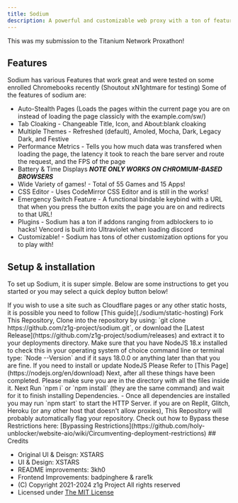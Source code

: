 ```yaml
---
title: Sodium
description: A powerful and customizable web proxy with a ton of features!
---
```



This was my submission to the Titanium Network Proxathon!

## Features

Sodium has various Features that work great and were tested on some enrolled Chromebooks recently (Shoutout xN1ghtmare for testing)
Some of the features of sodium are:

- Auto-Stealth Pages (Loads the pages within the current page you are on instead of loading the page classicly with the example.com/sw/)
- Tab Cloaking - Changeable Title, Icon, and About:blank cloaking
- Multiple Themes - Refreshed (default), Amoled, Mocha, Dark, Legacy Dark, and Festive
- Performance Metrics - Tells you how much data was transfered when loading the page, the latency it took to reach the bare server and route the request, and the FPS of the page
- Battery & Time Displays **_NOTE ONLY WORKS ON CHROMIUM-BASED BROWSERS_**
- Wide Variety of games! - Total of 55 Games and 15 Apps!
- CSS Editor - Uses CodeMirror CSS Editor and is still in the works!
- Emergency Switch Feature - A functional bindable keybind with a URL that when you press the button exits the page you are on and redirects to that URL!
- Plugins - Sodium has a ton if addons ranging from adblockers to io hacks! Vencord is built into Ultraviolet when loading discord
- Customizable! - Sodium has tons of other customization options for you to play with!

## Setup & installation

To set up Sodium, it is super simple. Below are some instructions to get you started or you may select a quick deploy button below!

<Callout title="Static Hosting">
  If you wish to use a site such as Cloudflare pages or any other static hosts,
  it is possible you need to follow [This guide](./sodium/static-hosting)
</Callout>
<Steps>

<Step>
  Fork This Repository, Clone into the repository by using: `git clone
  https://github.com/z1g-project/sodium.git`, or download the [Latest
  Release](https://github.com/z1g-project/sodium/releases) and extract it to
  your deployments directory.
</Step>
<Step>
  Make sure that you have NodeJS 18.x installed to check this in your operating
  system of choice command line or terminal type: `Node --Version` and if it
  says 18.0.0 or anything later than that you are fine. If you need to install
  or update NodeJS Please Refer to [This Page](https://nodejs.org/en/download)
</Step>
<Step>
  Next, after all these things have been completed. Please make sure you are in
  the directory with all the files inside it. Next Run `npm i` or `npm install`
  (they are the same command) and wait for it to finish installing Dependencies.
</Step>
<Step>
  - Once all dependencies are installed you may run `npm start` to start the
  HTTP Server.
</Step>
<Callout title="Banned hosts">
  if you are on Replit, Glitch, Heroku (or any other host that doesn't allow
  proxies), This Repository will probably automatically flag your repository.
  Check out how to Bypass these Restrictions here: [Bypassing
  Restrictions](https://github.com/holy-unblocker/website-aio/wiki/Circumventing-deployment-restrictions)
</Callout>

</Steps>
## Credits

- Original UI & Deisgn: XSTARS
- UI & Design: XSTARS
- README improvements: 3kh0
- Frontend Improvements: badpinghere & rare1k
- (C) Copyright 2021-2024 z1g Project All rights reserved
- Licensed under [The MIT License](https://github.com/z1g-project/sodium/blob/master/LICENSE.txt)
